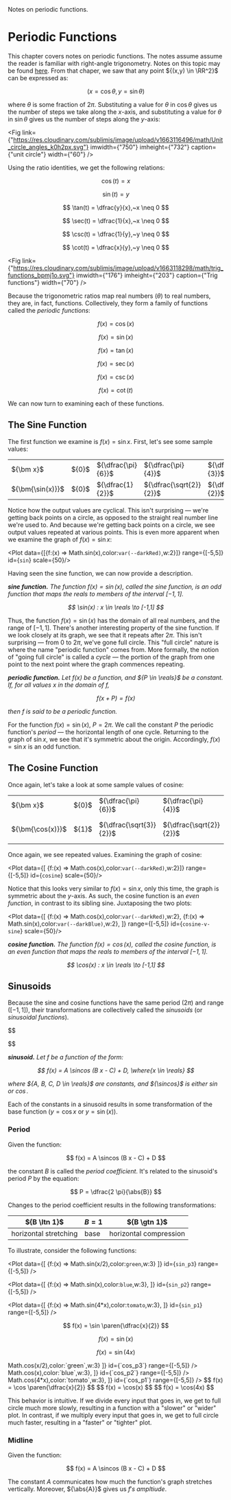 
<head>
	<title>Periodic Functions</title>
	<description>Notes on periodic functions.</description>
</head>

# Periodic Functions

This chapter covers notes on periodic functions. The notes assume assume the
reader is familiar with right-angle trigonometry. Notes on this topic may be
found [here](../geometry/trigonometry). From that chaper, we saw that any point
${(x,y) \in \RR^2}$ can be expressed as:

$$
(x=\cos \theta, y=\sin \theta)
$$

where ${\theta}$ is some fraction of ${2 \pi.}$ Substituting a value for
${\theta}$ in ${\cos \theta}$ gives us the number of steps we take along the
${x}$-axis, and substituting a value for ${\theta}$ in ${\sin \theta}$ gives us
the number of steps along the ${y}$-axis:

<Fig
link={"https://res.cloudinary.com/sublimis/image/upload/v1663116496/math/Unit_circle_angles_k0h2px.svg"}
imwidth={"750"} imheight={"732"} caption={"unit circle"} width={"60"} />

Using the ratio identities, we get the following relations:

<Grid cols={2}>

<Grid cols={2}>

$$
	\cos(t) = x
$$

$$
	\sin(t) = y
$$

$$
	\tan(t) = \dfrac{y}{x},~x \neq 0
$$

$$
	\sec(t) = \dfrac{1}{x},~x \neq 0
$$

$$
	\csc(t) = \dfrac{1}{y},~y \neq 0
$$

$$
	\cot(t) = \dfrac{x}{y},~y \neq 0
$$

</Grid>

<Fig
	link={"https://res.cloudinary.com/sublimis/image/upload/v1663118298/math/trig_functions_bpmj1o.svg"}
	imwidth={"176"}
	imheight={"203"}
	caption={"Trig functions"}
	width={"70"}
/>

</Grid>



Because the trigonometric ratios map real numbers (${\theta}$) to real
numbers, they are, in fact, functions. Collectively, they form a family of
functions called the _periodic functions_:

<Grid cols={3}>

$$
	f(x) = \cos(x)
$$

$$
	f(x) = \sin(x)
$$

$$
	f(x)= \tan(x)
$$

$$
	f(x) = \sec(x)
$$

$$
	f(x) = \csc(x)
$$

$$
	f(x) = \cot(t)
$$

</Grid>

We can now turn to examining each of these functions.

## The Sine Function

The first function we examine is ${f(x) = \sin x.}$ First, let's see some sample
values:

<table className={`frame`}>
	<tbody>
		<tr>
			<td>${\bm x}$</td>
			<td>${0}$</td>
			<td>${\dfrac{\pi}{6}}$</td>
			<td>${\dfrac{\pi}{4}}$</td>
			<td>${\dfrac{\pi}{3}}$</td>
			<td>${\dfrac{\pi}{2}}$</td>
			<td>${\dfrac{2 \pi}{3}}$</td>
			<td>${\dfrac{3 \pi}{4}}$</td>
			<td>${\dfrac{5 \pi}{6}}$</td>
			<td>${\pi}$</td>
		</tr>
		<tr>
			<td>${\bm{\sin(x)}}$</td>
			<td>${0}$</td>
			<td>${\dfrac{1}{2}}$</td>
			<td>${\dfrac{\sqrt{2}}{2}}$</td>
			<td>${\dfrac{\sqrt{3}}{2}}$</td>
			<td>${1}$</td>
			<td>${\dfrac{\sqrt{3}}{2}}$</td>
			<td>${\dfrac{\sqrt{2}}{2}}$</td>
			<td>${\dfrac{1}{2}}$</td>
			<td>${0}$</td>
		</tr>
	</tbody>
</table>

Notice how the output values are cyclical. This isn't surprising — we're getting
back points on a circle, as opposed to the straight real number line we're used
to. And because we're getting back points on a circle, we see output values
repeated at various points. This is even more apparent when we examine the graph
of ${f(x) = \sin x:}$

<Plot data={[{f:(x) => Math.sin(x),color:`var(--darkRed)`,w:2}]} range={[-5,5]}
id={`sin`} scale={50}/>

Having seen the sine function, we can now provide a description.

<dfn>

__sine function.__ The function ${f(x) = \sin(x),}$ called the sine function,
is an odd function that maps the reals to members of the interval ${[-1,1].}$

$$
	\sin(x) : x \in \reals \to [-1,1]
$$


</dfn>

Thus, the function ${f(x) = \sin (x)}$ has the domain of all real numbers, and
the range of ${[-1,1].}$ There's another interesting property of the sine
function. If we look closely at its graph, we see that it repeats after ${2
\pi.}$ This isn't surprising — from ${0}$ to ${2 \pi,}$ we've gone full circle.
This "full circle" nature is where the name "periodic function" comes from. More
formally, the notion of "going full circle" is called a _cycle_ — the portion of
the graph from one point to the next point where the graph commences repeating.

<dfn>

__periodic function.__ Let ${f(x)}$ be a function, and ${P \in \reals}$ be a
constant. If, for all values ${x}$ in the domain of ${f,}$ 

$$
	f(x + P) = f(x)
$$

then ${f}$ is said to be a _periodic function_.

</dfn>

For the function ${f(x) = \sin(x),}$ ${P = 2 \pi.}$ We call the
constant ${P}$ the periodic function's _period_ — the horizontal length of one
cycle. Returning to the graph of ${\sin x,}$ we see that it's symmetric about
the origin. Accordingly, ${f(x) = \sin x}$ is an odd function.

## The Cosine Function

Once again, let's take a look at some sample values of cosine:

<table className={`frame`}>
	<tbody>
		<tr>
			<td>${\bm x}$</td>
			<td>${0}$</td>
			<td>${\dfrac{\pi}{6}}$</td>
			<td>${\dfrac{\pi}{4}}$</td>
			<td>${\dfrac{\pi}{3}}$</td>
			<td>${\dfrac{\pi}{2}}$</td>
			<td>${\dfrac{2 \pi}{3}}$</td>
			<td>${\dfrac{3 \pi}{4}}$</td>
			<td>${\dfrac{5 \pi}{6}}$</td>
			<td>${\pi}$</td>
		</tr>
		<tr>
			<td>${\bm{\cos(x)}}$</td>
			<td>${1}$</td>
			<td>${\dfrac{\sqrt{3}}{2}}$</td>
			<td>${\dfrac{\sqrt{2}}{2}}$</td>
			<td>${\dfrac{1}{2}}$</td>
			<td>${0}$</td>
			<td>${-\dfrac{1}{2}}$</td>
			<td>${-\dfrac{\sqrt{2}}{2}}$</td>
			<td>${-\dfrac{\sqrt{3}}{2}}$</td>
			<td>${-1}$</td>
		</tr>
	</tbody>
</table>

Once again, we see repeated values. Examining the graph of cosine:

<Plot data={[ {f:(x) => Math.cos(x),color:`var(--darkRed)`,w:2}]}
range={[-5,5]} id={`cosine`} scale={50}/>

Notice that this looks very similar to ${f(x) = \sin x,}$ only this time, the
graph is symmetric about the ${y}$-axis. As such, the cosine function is an
_even function_, in contrast to its sibling sine. Juxtaposing the two plots:

<Plot data={[
	{f:(x) => Math.cos(x),color:`var(--darkRed)`,w:2},
	{f:(x) => Math.sin(x),color:`var(--darkBlue)`,w:2},
]} range={[-5,5]} id={`cosine-v-sine`} scale={50}/>

<dfn>

__cosine function.__ The function ${f(x) = \cos(x),}$ called the cosine
function, is an even function that maps the reals to members of the interval
${[-1,1].}$

$$
	\cos(x) : x \in \reals \to [-1,1]
$$

</dfn>

## Sinusoids

Because the sine and cosine functions have the same period (${2 \pi}$) and range
(${[-1,1]}$), their transformations are collectively called the
_sinusoids_ (or _sinusoidal functions_).

$$
	
$$

<dfn>

__sinusoid.__ Let ${f}$ be a function of the form:

$$
	f(x) = A \sincos (B x - C) + D, \where{x \in \reals}
$$

where ${A, B, C, D \in \reals}$ are constants, and ${\sincos}$ is either
${\sin}$ or ${\cos.}$


</dfn>

Each of the constants in a sinusoid results in some transformation of the base
function (${y = \cos x}$ or ${y = \sin(x)}$).

### Period

Given the function:

$$
	f(x) = A \sincos (B x - C) + D
$$

the constant ${B}$ is called the _period coefficient_. It's related to the
sinusoid's period ${P}$ by the equation:

$$
	P = \dfrac{2 \pi}{\abs{B}}
$$

Changes to the period coefficient results in the following transformations:

| ${B \ltn 1}$          | ${B = 1}$ | ${B \gtn 1}$           |
| --------------------- | --------- | ---------------------- |
| horizontal stretching | base      | horizontal compression |

To illustrate, consider the following functions:

<Grid cols={3}>

<Plot data={[
	{f:(x) => Math.sin(x/2),color:`green`,w:3}
]}
id={`sin_p3`}
range={[-5,5]}
/>

<Plot data={[
	{f:(x) => Math.sin(x),color:`blue`,w:3},
]}
id={`sin_p2`}
range={[-5,5]}
/>

<Plot data={[
	{f:(x) => Math.sin(4*x),color:`tomato`,w:3},
]}
id={`sin_p1`}
range={[-5,5]}
/>

$$
	f(x) = \sin \paren{\dfrac{x}{2}}
$$

$$
	f(x) = \sin(x)
$$

$$
	f(x) = \sin(4x)
$$

</Grid>

<Grid cols={3}>
	<Plot data={[
		{f:(x) => Math.cos(x/2),color:`green`,w:3}
	]}
	id={`cos_p3`}
	range={[-5,5]}
	/>
	<Plot data={[
		{f:(x) => Math.cos(x),color:`blue`,w:3},
	]}
	id={`cos_p2`}
	range={[-5,5]}
	/>
	<Plot data={[
		{f:(x) => Math.cos(4*x),color:`tomato`,w:3},
	]}
	id={`cos_p1`}
	range={[-5,5]}
	/>
$$
	f(x) = \cos \paren{\dfrac{x}{2}}
$$
$$
	f(x) = \cos(x)
$$
$$
	f(x) = \cos(4x)
$$

</Grid>

This behavior is intuitive. If we divide every input that goes in, we get to
full circle much more slowly, resulting in a function with a "slower" or "wider"
plot. In contrast, if we multiply every input that goes in, we get to full
circle much faster, resulting in a "faster" or "tighter" plot.

### Midline

Given the function:

$$
	f(x) = A \sincos (B x - C) + D
$$

The constant ${A}$ communicates how much the function's graph stretches
vertically. Moreover, ${\abs{A}}$ gives us ${f's}$ _ampltiude_.